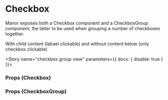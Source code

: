 
<Meta title="Components|Checkbox" component={Checkbox} />

# Checkbox

Manor exposes both a Checkbox component and a CheckboxGroup component, the latter to be used when grouping a number
of checkboxes together.

<Preview>
  <Story name="checkbox">
    <FluidContainer>
      <Row>
        <Column>
          <Checkbox id="A-1" icon='check'><p>With child content (labael clickable) and without content below (only checkbox clickable)</p></Checkbox>
          <Checkbox id="A-2"/>
        </Column>
      </Row>
    </FluidContainer>
  </Story>
</Preview>

<Story name="checkbox group view" parameters={{ docs: { disable: true } }}>
  <CheckboxGroupView />
</Story>

### Props (Checkbox)

<Props of={Checkbox} />

### Props (CheckboxGroup)

<Props of={CheckboxGroup} />
